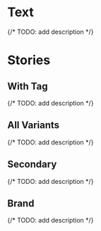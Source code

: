 
<Meta of={UiTextStories} />

# Text
{/* TODO: add description */}
<Canvas of={UiTextStories.Basic} />
<Controls of={UiTextStories.Basic} />

# Stories
## With Tag
{/* TODO: add description */}
<Canvas of={UiTextStories.WithTag} />

## All Variants
{/* TODO: add description */}
<Canvas of={UiTextStories.AllVariants} />

## Secondary
{/* TODO: add description */}
<Canvas of={UiTextStories.Secondary} />

## Brand
{/* TODO: add description */}
<Canvas
  of={UiTextStories.Brand}
  className='sb-canvas-brand'
/>
